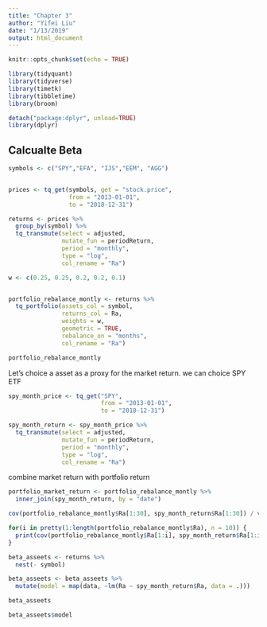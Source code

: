 ```yaml
---
title: "Chapter 3"
author: "Yifei Liu"
date: "1/13/2019"
output: html_document
---
```


```r
knitr::opts_chunk$set(echo = TRUE)
```

```r
library(tidyquant)
library(tidyverse)
library(timetk)
library(tibbletime)
library(broom)

detach("package:dplyr", unload=TRUE)
library(dplyr)

```

## Calcualte Beta


```r
symbols <- c("SPY","EFA", "IJS","EEM", "AGG")


prices <- tq_get(symbols, get = "stock.price",
                 from = "2013-01-01",
                 to = "2018-12-31") 

returns <- prices %>%
  group_by(symbol) %>%
  tq_transmute(select = adjusted,
               mutate_fun = periodReturn,
               period = "monthly",
               type = "log",
               col_rename = "Ra")

w <- c(0.25, 0.25, 0.2, 0.2, 0.1)


portfolio_rebalance_montly <- returns %>%
  tq_portfolio(assets_col = symbol,
               returns_col = Ra,
               weights = w,
               geometric = TRUE,
               rebalance_on = "months",
               col_rename = "Ra")

portfolio_rebalance_montly

```

Let's choice a asset as a proxy for the market return. we can choice SPY ETF

```r
spy_month_price <- tq_get("SPY",
                          from = "2013-01-01",
                          to = "2018-12-31")

spy_month_return <- spy_month_price %>%
  tq_transmute(select = adjusted,
               mutate_fun = periodReturn,
               period = "monthly",
               type = "log",
               col_rename = "Ra")


```

combine market return with portfolio return

```r
portfolio_market_return <- portfolio_rebalance_montly %>%
  inner_join(spy_month_return, by = "date")

cov(portfolio_rebalance_montly$Ra[1:30], spy_month_return$Ra[1:30]) / var(spy_month_return$Ra[1:30])

for(i in pretty(1:length(portfolio_rebalance_montly$Ra), n = 10)) {
  print(cov(portfolio_rebalance_montly$Ra[1:i], spy_month_return$Ra[1:i]) / var(spy_month_return$Ra[1:i]))
}

```

```r
beta_asseets <- returns %>%
  nest(- symbol)

beta_asseets <- beta_asseets %>%
  mutate(model = map(data, ~lm(Ra ~ spy_month_return$Ra, data = .)))

beta_asseets

beta_asseets$model

```
















